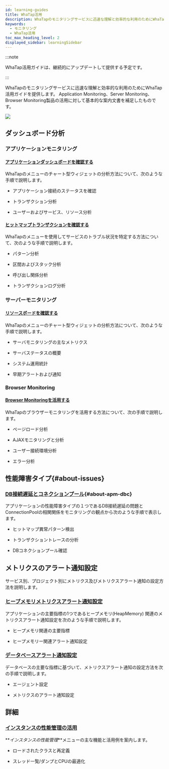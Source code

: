 ```yaml
---
id: learning-guides
title: WhaTap活用
description: WhaTapのモニタリングサービスに迅速な理解と効率的な利用のためにWhaTap活用ガイドを提供します。
keywords:
  - モニタリング
  - WhaTap活用
toc_max_heading_level: 2
displayed_sidebar: learningSidebar
---
```


:::note

WhaTap活用ガイドは、継続的にアップデートして提供する予定です。

:::

WhaTapのモニタリングサービスに迅速な理解と効率的な利用のためにWhaTap活用ガイドを提供します。 Application Monitoring、Server Monitoring、Browser Monitoring製品の活用に対して基本的な案内文書を補足したものです。 

![](/img/learning-cover.png)

## ダッシュボード分析

### アプリケーションモニタリング

#### [アプリケーションダッシュボードを確認する](best-practice-guides/about-apm-dashboard)

WhaTapの<Cmdname sid="application_dashboard" className="uitext" />メニューのチャート型ウィジェットの分析方法について、次のような手順で説明します。

- アプリケーション接続のステータスを確認

- トランザクション分析

- ユーザーおよびサービス、リソース分析

#### [ヒットマップトランザクションを確認する](best-practice-guides/about-apm-hitmap-class)

WhaTapの<Cmdname sid="hitmap_transaction" className="uitext" />メニューを使用してサービスのトラブル状況を特定する方法について、次のような手順で説明します。

- パターン分析

- 区間およびスタック分析

- 呼び出し関係分析

- トランザクションログ分析

### サーバーモニタリング

#### [リソースボードを確認する](best-practice-guides/about-server-dashboard)

WhaTapの<Cmdname sid="sms_resource_board" className="uitext" />メニューのチャート型ウィジェットの分析方法について、次のような手順で説明します。

- サーバモニタリングの主なメトリクス

- サーバステータスの概要

- システム運用統計

- 早期アラートおよび通知

### Browser Monitoring

#### [Browser Monitoringを活用する](best-practice-guides/using-browser-monitoring)

WhaTapのブラウザーモニタリングを活用する方法について、次の手順で説明します。

- ページロード分析

- AJAXモニタリングと分析

- ユーザー接続環境分析

- エラー分析

## 性能障害タイプ{#about-issues}

### [DB接続遅延とコネクションプール](best-practice-guides/about-apm-dbc){#about-apm-dbc}

アプリケーションの性能障害タイプの１つであるDB接続遅延の問題とConnectionPoolの相関関係をモニタリングの観点から次のような手順で表示します。

- ヒットマップ異常パターン検出

- トランザクショントレースの分析

- DBコネクションプール確認

## メトリクスのアラート通知設定

サービス別、プロジェクト別にメトリクス及びメトリクスアラート通知の設定方法を説明します。

### [ヒープメモリメトリクスアラート通知設定](best-practice-guides/about-apm-heap-memory)

アプリケーションの主要指標の1つであるヒープメモリ(HeapMemory) 関連のメトリクスアラート通知設定を次のような手順で説明します。

- ヒープメモリ関連の主要指標

- ヒープメモリー関連アラート通知設定 

### [データベースアラート通知設定](best-practice-guides/set-db-metric-warning-notice)

データベースの主要な指標に基づいて、メトリクスアラート通知の設定方法を次の手順で説明します。

- エージェント設定

- メトリクスのアラート通知設定

## 詳細

### [インスタンスの性能管理の活用](best-pracice-guides/about-instance-performance-analysis)

**_インスタンスの性能管理_**メニューの主な機能と活用例を案内します。 

- ロードされたクラスと再定義

- スレッド一覧/ダンプとCPUの最適化
